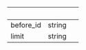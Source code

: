 | &nbsp;    | &nbsp; | &nbsp; |
| --------- | ------ | ------ |
| before_id | string |        |
| limit     | string |        |
